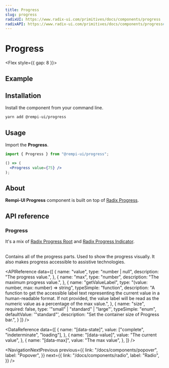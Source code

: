```yaml
---
title: Progress
slug: progress
radixUI: https://www.radix-ui.com/primitives/docs/components/progress
radixAPI: https://www.radix-ui.com/primitives/docs/components/progress#api-reference
---
```


# Progress

<Description text="Displays an indicator showing the completion progress of a task, typically displayed as a progress bar." />

<Flex style={{ gap: 8 }}>
  <RadixUI href="https://www.radix-ui.com/primitives/docs/components/progress" />
  <RadixAPI href="https://www.radix-ui.com/primitives/docs/components/progress#api-reference" />
</Flex>

## Example

<PreviewComponent name="progress" />

## Installation

Install the component from your command line.

```bash
yarn add @rempi-ui/progress
```

## Usage

Import the <strong>Progress</strong>.

```jsx
import { Progress } from "@rempi-ui/progress";

() => (
  <Progress value={75} />
);
```

## About

<strong>Rempi-UI Progress</strong> component is built on top of [Radix Progress](https://www.radix-ui.com/primitives/docs/components/progress).

## API reference

### Progress

It's a mix of [Radix Progress Root](https://www.radix-ui.com/primitives/docs/components/progress#root) and [Radix Progress Indicator](https://www.radix-ui.com/primitives/docs/components/progress#indicator).<br/><br/>

Contains all of the progress parts. Used to show the progress visually. It also makes progress accessible to assistive technologies.

<MoreInfo
  componentName="Radix Progress Root"
  componentLink="https://www.radix-ui.com/primitives/docs/components/progress#root"
/>
<MoreInfo
  componentName="Radix Progress Indicator"
  componentLink="https://www.radix-ui.com/primitives/docs/components/progress#indicator"
/>

<APIReference
  data={[
    {
      name: "value",
      type: "number | null",
      description: "The progress value.",
    },
    {
      name: "max",
      type: "number",
      description: "The maximum progress value.",
    },
    {
      name: "getValueLabel",
      type: "(value: number, max: number) => string",
      typeSimple: "function",
      description:
        "A function to get the accessible label text representing the current value in a human-readable format. If not provided, the value label will be read as the numeric value as a percentage of the max value.",
    },
    {
      name: "size",
      required: false,
      type: '"small" | "standard" | "large"',
      typeSimple: "enum",
      defaultValue: '"standard"',
      description: "Set the container size of Progress bar.",
    }
  ]}
/>


<DataReference
  data={[
    {
      name: "[data-state]",
      value: ["complete", "indeterminate", "loading"],
    },
    {
      name: "[data-value]",
      value: "The current value",
    },
    {
      name: "[data-max]",
      value: "The max value",
    },
  ]}
/>

<NavigationNextPrevious
  previous={{
    link: "/docs/components/popover",
    label: "Popover",
  }}
  next={{
    link: "/docs/components/radio",
    label: "Radio",
  }}
/>
